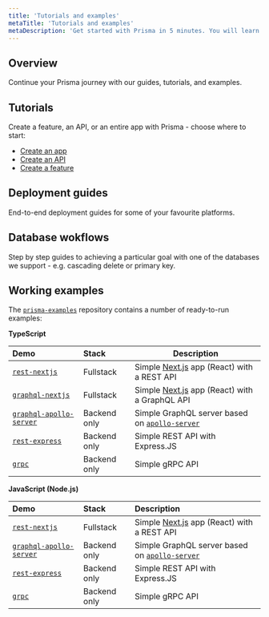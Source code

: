```yaml
---
title: 'Tutorials and examples'
metaTitle: 'Tutorials and examples'
metaDescription: 'Get started with Prisma in 5 minutes. You will learn how to send queries to a SQLite database in a plain Node.js or TypeScript script using Prisma Client.'
---
```


## Overview

Continue your Prisma journey with our guides, tutorials, and examples.

## Tutorials

Create a feature, an API, or an entire app with Prisma - choose where to start:

- [Create an app]()
- [Create an API]()
- [Create a feature]()

## Deployment guides

End-to-end deployment guides for some of your favourite platforms.

## Database wokflows

Step by step guides to achieving a particular goal with one of the databases we support - e.g. cascading delete or primary key.

## Working examples

The [`prisma-examples`](https://github.com/prisma/prisma-examples/) repository contains a number of ready-to-run examples:

**TypeScript**

| Demo                                                                                                              | Stack        | Description                                                                                         |
| :---------------------------------------------------------------------------------------------------------------- | :----------- | --------------------------------------------------------------------------------------------------- |
| [`rest-nextjs`](https://github.com/prisma/prisma-examples/tree/master/typescript/rest-nextjs)                     | Fullstack    | Simple [Next.js](https://nextjs.org/) app (React) with a REST API                                   |
| [`graphql-nextjs`](https://github.com/prisma/prisma-examples/tree/master/typescript/graphql-nextjs)               | Fullstack    | Simple [Next.js](https://nextjs.org/) app (React) with a GraphQL API                                |
| [`graphql-apollo-server`](https://github.com/prisma/prisma-examples/tree/master/typescript/graphql-apollo-server) | Backend only | Simple GraphQL server based on [`apollo-server`](https://www.apollographql.com/docs/apollo-server/) |
| [`rest-express`](https://github.com/prisma/prisma-examples/tree/master/typescript/rest-express)                   | Backend only | Simple REST API with Express.JS                                                                     |
| [`grpc`](https://github.com/prisma/prisma-examples/tree/master/typescript/grpc)                                   | Backend only | Simple gRPC API                                                                                     |

**JavaScript (Node.js)**

| Demo                                                                                                              | Stack        | Description                                                                                         |
| :---------------------------------------------------------------------------------------------------------------- | :----------- | :-------------------------------------------------------------------------------------------------- |
| [`rest-nextjs`](https://github.com/prisma/prisma-examples/tree/master/javascript/rest-nextjs)                     | Fullstack    | Simple [Next.js](https://nextjs.org/) app (React) with a REST API                                   |
| [`graphql-apollo-server`](https://github.com/prisma/prisma-examples/tree/master/javascript/graphql-apollo-server) | Backend only | Simple GraphQL server based on [`apollo-server`](https://www.apollographql.com/docs/apollo-server/) |
| [`rest-express`](https://github.com/prisma/prisma-examples/tree/master/javascript/rest-express)                   | Backend only | Simple REST API with Express.JS                                                                     |
| [`grpc`](https://github.com/prisma/prisma-examples/tree/master/javascript/grpc)                                   | Backend only | Simple gRPC API                                                                                     |
